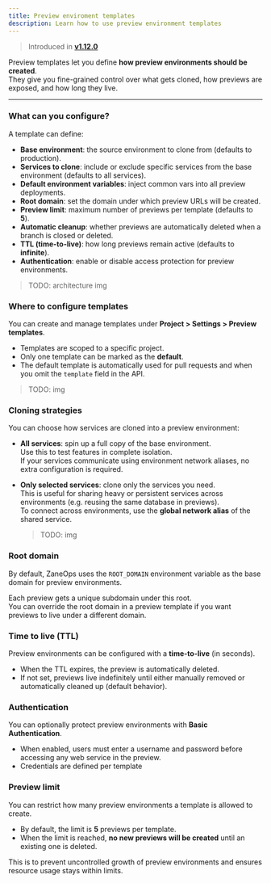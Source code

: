 ```yaml
---
title: Preview enviroment templates
description: Learn how to use preview environment templates
---
```



> Introduced in [**v1.12.0**](/changelog/v112)

Preview templates let you define **how preview environments should be created**.  
They give you fine-grained control over what gets cloned, how previews are exposed, and how long they live.  

---

### What can you configure?

A template can define:  

- **Base environment**: the source environment to clone from (defaults to production).  
- **Services to clone**: include or exclude specific services from the base environment (defaults to all services).  
- **Default environment variables**: inject common vars into all preview deployments.  
- **Root domain**: set the domain under which preview URLs will be created.  
- **Preview limit**: maximum number of previews per template (defaults to **5**).  
- **Automatic cleanup**: whether previews are automatically deleted when a branch is closed or deleted.  
- **TTL (time-to-live)**: how long previews remain active (defaults to **infinite**).  
- **Authentication**: enable or disable access protection for preview environments.  

> TODO: architecture img


### Where to configure templates

You can create and manage templates under **Project > Settings > Preview templates**.  

- Templates are scoped to a specific project.  
- Only one template can be marked as the **default**.  
- The default template is automatically used for pull requests and when you omit the `template` field in the API.  

> TODO: img


### Cloning strategies

You can choose how services are cloned into a preview environment:  

- **All services**: spin up a full copy of the base environment.  
  Use this to test features in complete isolation.  
  If your services communicate using environment network aliases, no extra configuration is required.  

- **Only selected services**: clone only the services you need.  
  This is useful for sharing heavy or persistent services across environments (e.g. reusing the same database in previews).  
  To connect across environments, use the **global network alias** of the shared service.  

    > TODO: img
### Root domain

By default, ZaneOps uses the `ROOT_DOMAIN` environment variable as the base domain for preview environments.  

Each preview gets a unique subdomain under this root.  
You can override the root domain in a preview template if you want previews to live under a different domain.  


### Time to live (TTL)

Preview environments can be configured with a **time-to-live** (in seconds).  

- When the TTL expires, the preview is automatically deleted.  
- If not set, previews live indefinitely until either manually removed or automatically cleaned up (default behavior).  



### Authentication

You can optionally protect preview environments with **Basic Authentication**.  

- When enabled, users must enter a username and password before accessing any web service in the preview.  
- Credentials are defined per template

### Preview limit

You can restrict how many preview environments a template is allowed to create.  

- By default, the limit is **5** previews per template.  
- When the limit is reached, **no new previews will be created** until an existing one is deleted.  

This is to prevent uncontrolled growth of preview environments and ensures resource usage stays within limits.  
